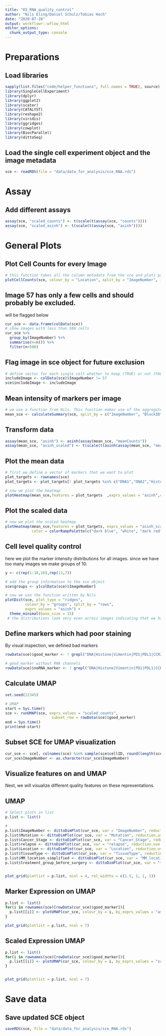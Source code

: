 ```yaml
---
title: "03_RNA_quality_control"
author: "Nils Eling/Daniel Schulz/Tobias Hoch"
date: "2020-07-28"
output: workflowr::wflow_html
editor_options:
  chunk_output_type: console
---
```


# Preparations

## Load libraries

```r
sapply(list.files("code/helper_functions", full.names = TRUE), source)
library(SingleCellExperiment)
library(dplyr)
library(ggplot2)
library(scater)
library(CATALYST)
library(reshape2)
library(viridis)
library(ggridges)
library(cowplot)
library(BiocParallel)
library(dittoSeq)
```

## Load the single cell experiment object and the image metadata

```r
sce <- readRDS(file = "data/data_for_analysis/sce_RNA.rds")
```

# Assay

## Add different assays

```r
assay(sce, "scaled_counts") <- t(scale(t(assay(sce, "counts"))))
assay(sce, "scaled_asinh") <- t(scale(t(assay(sce, "asinh"))))
```

# General Plots

## Plot Cell Counts for every Image

```r
# this function takes all the column metadata from the sce and plots parts thereof
plotCellCounts(sce, colour_by = "Location", split_by = "ImageNumber", imageID = "ImageNumber")
```

## Image 57 has only a few cells and should probably be excluded.
will be flagged below

```r
cur_sce <- data.frame(colData(sce))
# show images with less than 500 cells
cur_sce %>%
  group_by(ImageNumber) %>%
  summarise(n=n()) %>%
  filter(n<500)
```

## Flag image in sce object for future exclusion

```r
# define vector for each single cell whether to keep (TRUE) or not (FALSE)
includeImage <- colData(sce)$ImageNumber != 57
sce$includeImage <- includeImage
```

## Mean intensity of markers per image

```r
# we use a function from Nils. This function makes use of the aggregate function to calculate the mean for each channel over all specified groups
mean_sce <- calculateSummary(sce, split_by = c("ImageNumber", "BlockID", "Location","Mutation","Cancer_Stage", "Status_at_3m","E_I_D","Adjuvant"), exprs_values = "counts")
``` 

## Transform data

```r
assay(mean_sce, "asinh") <- asinh(assay(mean_sce, "meanCounts"))
assay(mean_sce, "asinh_scaled") <- t(scale(t(asinh(assay(mean_sce, "meanCounts")))))
```

## Plot the mean data

```r
# first we define a vector of markers that we want to plot
plot_targets <- rownames(sce)
plot_targets <- plot_targets[! plot_targets %in% c("DNA1","DNA2","HistoneH3")]

# now we plot the heatmap
plotHeatmap(mean_sce,features = plot_targets  ,exprs_values = "asinh",colour_columns_by = "ImageNumber",color = viridis(100))
```

## Plot the scaled data

```r
# now we plot the scaled heatmap
plotHeatmap(mean_sce,features = plot_targets, exprs_values = "asinh_scaled", colour_columns_by = c("ImageNumber"), zlim = c(-3,3),
            color = colorRampPalette(c("dark blue", "white", "dark red"))(100))
```

## Cell level quality control
here we plot the marker intensity distributions for all images. since we have too many images we make groups of 10.

```r
y <- c(rep(1:10,16),rep(11,7))

# add the group information to the sce object
sce$groups <- y[colData(sce)$ImageNumber]

# now we use the function written by Nils
plotDist(sce, plot_type = "ridges", 
         colour_by = "groups", split_by = "rows", 
         exprs_values = "asinh") + 
  theme_minimal(base_size = 15)
 # the distributions look very even across images indicating that we have no major batch effects.

```

## Define markers which had poor staining
By visual inspection, we defined bad markers

```r
rowData(sce)$good_marker <- ! grepl("DNA|Histone|Vimentin|PD1|PDL1|CCR2|CK5",rownames(sce))

# good_marker without RNA channels
rowData(sce)$noRNA_marker <- ! grepl("DNA|Histone|Vimentin|PD1|PDL1|CCR2|CK5|CXCL|CCL|DapB",rownames(sce))
```

## Calculate UMAP

```r
set.seed(12345)

# UMAP
start = Sys.time()
sce <- runUMAP(sce, exprs_values = "scaled_counts", 
                     subset_row = rowData(sce)$good_marker)
end = Sys.time()
print(end-start)
```

## Subset SCE for UMAP visualization

```r
cur_sce <- sce[, colnames(sce) %in% sample(sce$cellID, round(length(sce$cellID)*0.05))]
cur_sce$ImageNumber <- as.character(cur_sce$ImageNumber)
```

## Visualize features on and UMAP
Next, we will visualize different quality features on these representations.

## UMAP

```r
# Select plots in list
p.list <- list()

# 
p.list$ImageNumber <- dittoDimPlot(cur_sce, var = "ImageNumber", reduction.use = "UMAP", size = 0.5, legend.show = FALSE) 
p.list$Mutation <- dittoDimPlot(cur_sce, var = "Mutation", reduction.use = "UMAP", size = 0.5)
p.list$Cancer_Stage <- dittoDimPlot(cur_sce, var = "Cancer_Stage", reduction.use = "UMAP", size = 0.5)
p.list$relapse <- dittoDimPlot(cur_sce, var = "relapse", reduction.use = "UMAP", size = 0.5)
p.list$Location <- dittoDimPlot(cur_sce, var = "Location", reduction.use = "UMAP", size = 0.5)
p.list$TissueType <- dittoDimPlot(cur_sce, var = "TissueType", reduction.use = "UMAP", size = 0.5)
p.list$MM_location_simplified <- dittoDimPlot(cur_sce, var = "MM_location_simplified", reduction.use = "UMAP", size = 0.5)
p.list$treatment_group_before_surgery <- dittoDimPlot(cur_sce, var = "treatment_group_before_surgery", reduction.use = "UMAP", size = 0.5)


plot_grid(plotlist = p.list, ncol = 4, rel_widths = c(1.5, 1, 1, 1))
```

## Marker Expression on UMAP

```r
p.list <- list()
for(i in rownames(sce)[rowData(cur_sce)$good_marker]){
  p.list[[i]] <- plotUMAP(cur_sce, colour_by = i, by_exprs_values = "asinh")
}

plot_grid(plotlist = p.list, ncol = 7)
```

## Scaled Expression UMAP

```r
p.list <- list()
for(i in rownames(sce)[rowData(cur_sce)$good_marker]){
  p.list[[i]] <- plotUMAP(cur_sce, colour_by = i, by_exprs_values = "scaled_asinh")
}


plot_grid(plotlist = p.list, ncol = 7)
```

# Save data

## Save updated SCE object

```r
saveRDS(sce, file = "data/data_for_analysis/sce_RNA.rds")
```
